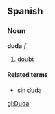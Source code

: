 ==Spanish==
===Noun===
'''duda''' ''f''

# [[doubt]]

====Related terms====
*[[sin duda]]

[[gl:Duda]]